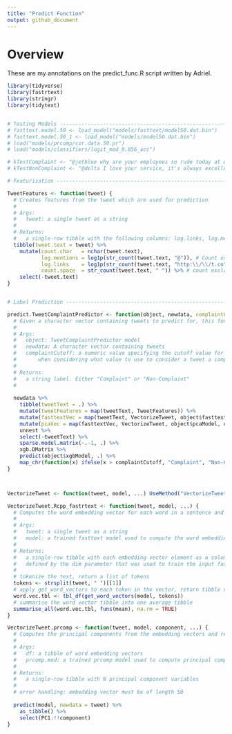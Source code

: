 ```yaml
---
title: "Predict Function"
output: github_document
---
```


# Overview
These are my annotations on the predict_func.R script written by Adriel.

```r
library(tidyverse)
library(fastrtext)
library(stringr)
library(tidytext)


# Testing Models ----------------------------------------------------------
# fasttext.model.50 <- load_model("models/fasttext/model50.dat.bin")
# fasttext.model.50_1 <- load_model("models/model50.dat.bin")
# load("models/prcomp/cor.data.50.pr")
# load("models/classifiers/logit_mod_0.856_acc")

# kTestComplaint <- "@jetblue why are your employees so rude today at dallas-fort worth? tons of attitude on simple questions. #notimpressed"
# kTestNonComplaint <- "@delta I love your service, it's always excellent"

# Featurization -----------------------------------------------------------

TweetFeatures <- function(tweet) {
  # Creates features from the tweet which are used for prediction
  # 
  # Args:
  #   tweet: a single tweet as a string
  # 
  # Returns:
  #   a single-row tibble with the following columns: log.links, log.mentions, count.char, count.space
  tibble(tweet.text = tweet) %>%
    mutate(count.char   = nchar(tweet.text),
           log.mentions = log1p(str_count(tweet.text, "@")), # Count user mentions
           log.links    = log1p(str_count(tweet.text, "http:\\/\\/t.co")), # count links
           count.space  = str_count(tweet.text, " ")) %>% # count exclamation marks
    select(-tweet.text)
}


# Label Prediction -------------------------------------------------------

predict.TweetComplaintPredictor <- function(object, newdata, complaintCutoff = 0) {
  # Given a character vector containing tweets to predict for, this function returns predicted labels for the given tweet.
  #
  # Args:
  #   object: TweetComplaintPredictor model
  #   newdata: A character vector containing tweets  
  #   complaintCutoff: a numeric value specifying the cutoff value for the xgb prediction output 
  #       when considering what value to use to consider a tweet a complaint.
  #
  # Returns:
  #   a string label. Either "Complaint" or "Non-Complaint"
  #
  
  newdata %>% 
    tibble(tweetText = .) %>% 
    mutate(tweetFeatures = map(tweetText, TweetFeatures)) %>% 
    mutate(fasttextVec = map(tweetText, VectorizeTweet, object$fasttextModel)) %>% 
    mutate(pcaVec = map(fasttextVec, VectorizeTweet, object$pcaModel, object$pcaModelComponentCutoff)) %>% 
    unnest %>% 
    select(-tweetText) %>% 
    sparse.model.matrix(~.-1, .) %>% 
    xgb.DMatrix %>% 
    predict(object$xgbModel, .) %>% 
    map_chr(function(x) ifelse(x > complaintCutoff, "Complaint", "Non-Complaint"))
}



VectorizeTweet <- function(tweet, model, ...) UseMethod("VectorizeTweet", model)

VectorizeTweet.Rcpp_fastrtext <- function(tweet, model, ...) {
  # Computes the word embedding vector for each word in a sentence and then averages them into a single vector
  #
  # Args:
  #   tweet: a single tweet as a string
  #   model: a trained fasttext model used to compute the word embedding vectors
  # 
  # Returns:
  #   a single-row tibble with each embedding vector element as a column. The number of rows is
  #   defined by the dim parameter that was used to train the input fasttext model
  #
  # tokenize the text, return a list of tokens
  tokens <- strsplit(tweet, " ")[[1]]
  # apply get_word_vectors to each token in the vector, return tibble of word vecs, one row for each word
  word.vec.tbl <- tbl_df(get_word_vectors(model, tokens))
  # summarise the word vector tibble into one average tibble
  summarise_all(word.vec.tbl, funs(mean), na.rm = TRUE)
}

VectorizeTweet.prcomp <- function(tweet, model, component, ...) {
  # Computes the principal components from the embedding vectors and returns the first 6
  #
  # Args:
  #   df: a tibble of word embedding vectors
  #   prcomp.mod: a trained prcomp model used to compute principal components of the word embedding vectors
  # 
  # Returns:
  #   a single-row tibble with N principal component variables
  #
  # error handling: embedding vector must be of length 50
  
  predict(model, newdata = tweet) %>% 
    as_tibble() %>% 
    select(PC1:!!component)
}
```

